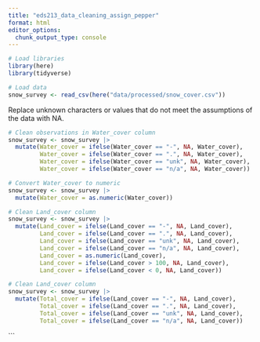 ```yaml
---
title: "eds213_data_cleaning_assign_pepper"
format: html
editor_options: 
  chunk_output_type: console
---
```


```r
# Load libraries
library(here)
library(tidyverse)
```

```r
# Load data
snow_survey <- read_csv(here("data/processed/snow_cover.csv"))
```

Replace unknown characters or values that do not meet the assumptions of the data with NA.
```r
# Clean observations in Water_cover column
snow_survey <- snow_survey |>
  mutate(Water_cover = ifelse(Water_cover == "-", NA, Water_cover),
         Water_cover = ifelse(Water_cover == ".", NA, Water_cover),
         Water_cover = ifelse(Water_cover == "unk", NA, Water_cover),
         Water_cover = ifelse(Water_cover == "n/a", NA, Water_cover))

# Convert Water_cover to numeric
snow_survey <- snow_survey |>
  mutate(Water_cover = as.numeric(Water_cover))
```

```r
# Clean Land_cover column
snow_survey <- snow_survey |>
  mutate(Land_cover = ifelse(Land_cover == "-", NA, Land_cover),
         Land_cover = ifelse(Land_cover == ".", NA, Land_cover),
         Land_cover = ifelse(Land_cover == "unk", NA, Land_cover),
         Land_cover = ifelse(Land_cover == "n/a", NA, Land_cover),
         Land_cover = as.numeric(Land_cover),
         Land_cover = ifelse(Land_cover > 100, NA, Land_cover),
         Land_cover = ifelse(Land_cover < 0, NA, Land_cover))
```

```r
# Clean Land_cover column
snow_survey <- snow_survey |>
  mutate(Total_cover = ifelse(Land_cover == "-", NA, Land_cover),
         Total_cover = ifelse(Land_cover == ".", NA, Land_cover),
         Total_cover = ifelse(Land_cover == "unk", NA, Land_cover),
         Total_cover = ifelse(Land_cover == "n/a", NA, Land_cover))
```


```

